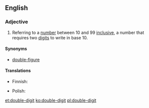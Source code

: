 ==English==

===Adjective===
{{en-adj|-}}

# Referring to a [[number]] between 10 and 99 [[inclusive]], a number that requires two [[digit]]s to write in base 10.

====Synonyms====
* [[double-figure]]

====Translations====
{{trans-top|between 10 and 99 inclusive}}
* Finnish: {{t|fi|kaksinumeroinen}}
{{trans-mid}}
* Polish: {{t+|pl|dwucyfrowy}}
{{trans-bottom}}

[[et:double-digit]]
[[ko:double-digit]]
[[pl:double-digit]]